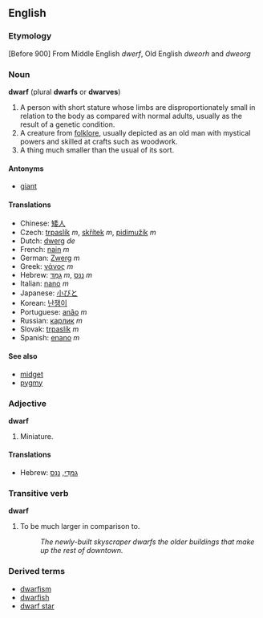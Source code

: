 ==English==
===Etymology===
[Before 900] From Middle English ''dwerf'', Old English ''dweorh'' and ''dweorg''

===Noun===
'''dwarf''' (plural '''dwarfs''' or '''dwarves''')

#A person with short stature whose limbs are disproportionately small in relation to the body as compared with normal adults, usually as the result of a genetic condition.
#A creature from [[folklore]], usually depicted as an old man with mystical powers and skilled at crafts such as woodwork.  
#A thing much smaller than the usual of its sort.

====Antonyms====
*[[giant]]

====Translations====
*Chinese: [[矮人]]
*Czech: [[trpaslík]]  ''m'', [[skřítek]]  ''m'', [[pidimužík]]  ''m''
*Dutch: [[dwerg]] ''de''
*French: [[nain]] ''m''
*German: [[Zwerg]] ''m''
*Greek: [[νάνος]] ''m''
*Hebrew: [[גמד|גַמָּד]] ''m'', [[ננס|נַנָּס]] ''m''
*Italian: [[nano]] ''m''
*Japanese: [[小びと]]
*Korean: [[난쟁이]]
*Portuguese: [[anão]] ''m''
*Russian: [[карлик]] ''m''
*Slovak: [[trpaslík]]  ''m''
*Spanish: [[enano]] ''m''

====See also====
*[[midget]]
*[[pygmy]]

===Adjective===
'''dwarf'''

#Miniature.

====Translations====
*Hebrew: [[גמדי|גַמָּדִי]], [[ננס|נַנָּס]]

===Transitive verb===
'''dwarf'''

#To be much larger in comparison to.
#:''The newly-built skyscraper dwarfs the older buildings that make up the rest of downtown.''

===Derived terms===
*[[dwarfism]]
*[[dwarfish]]
*[[dwarf star]]